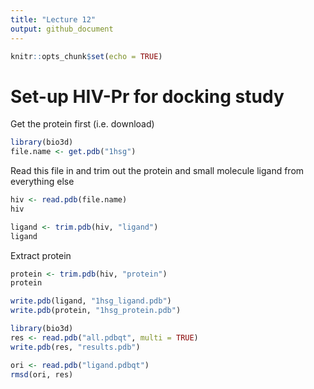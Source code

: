 ```yaml
---
title: "Lecture 12"
output: github_document
---
```


```r
knitr::opts_chunk$set(echo = TRUE)
```

# Set-up HIV-Pr for docking study

Get the protein first (i.e. download)
```r
library(bio3d)
file.name <- get.pdb("1hsg")
```

Read this file in and trim out the protein and small molecule ligand from everything else

```r
hiv <- read.pdb(file.name)
hiv
```


```r
ligand <- trim.pdb(hiv, "ligand")
ligand
```

Extract protein

```r
protein <- trim.pdb(hiv, "protein")
protein
```


```r
write.pdb(ligand, "1hsg_ligand.pdb")
write.pdb(protein, "1hsg_protein.pdb")
```


```r
library(bio3d)
res <- read.pdb("all.pdbqt", multi = TRUE)
write.pdb(res, "results.pdb")
```

```r
ori <- read.pdb("ligand.pdbqt")
rmsd(ori, res)
```















